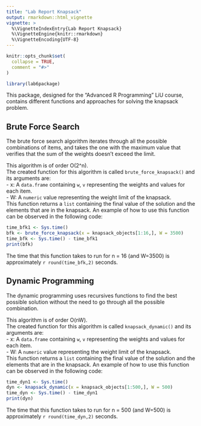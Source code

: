 ```yaml
---
title: "Lab Report Knapsack"
output: rmarkdown::html_vignette
vignette: >
  %\VignetteIndexEntry{Lab Report Knapsack}
  %\VignetteEngine{knitr::rmarkdown}
  %\VignetteEncoding{UTF-8}
---
```


```r
knitr::opts_chunk$set(
  collapse = TRUE,
  comment = "#>"
)
```

```r
library(lab6package)
```

This package, designed for the "Advanced R Programming" LiU course, contains different functions and approaches for solving the knapsack problem.  

## Brute Force Search

The brute force search algorithm iterates through all the possible combinations of items, and takes the one with the maximum value that verifies that the sum of the weights doesn't exceed the limit.  

This algorithm is of order O(2^n).   
The created function for this algorithm is called `brute_force_knapsack()` and its arguments are:   
- x: A `data.frame` containing `w`, `v` representing the weights and values for each item.  
- W: A `numeric` value representing the weight limit of the knapsack.  
This function returns a `list` containing the final value of the solution and the elements that are in the knapsack. An example of how to use this function can be observed in the following code:  

```r
time_bfk1 <- Sys.time()
bfk <- brute_force_knapsack(x = knapsack_objects[1:16,], W = 3500)
time_bfk <- Sys.time() - time_bfk1
print(bfk)
```

The time that this function takes to run for n = 16 (and W=3500) is approximately `r round(time_bfk,2)` seconds.

## Dynamic Programming

The dynamic programming uses recursives functions to find the best possible solution without the need to go through all the possible combination.

This algorithm is of order O(nW).   
The created function for this algorithm is called `knapsack_dynamic()` and its arguments are:   
- x: A `data.frame` containing `w`, `v` representing the weights and values for each item.  
- W: A `numeric` value representing the weight limit of the knapsack.  
This function returns a `list` containing the final value of the solution and the elements that are in the knapsack. An example of how to use this function can be observed in the following code:  

```r
time_dyn1 <- Sys.time()
dyn <- knapsack_dynamic(x = knapsack_objects[1:500,], W = 500)
time_dyn <- Sys.time() - time_dyn1
print(dyn)
```

The time that this function takes to run for n = 500 (and W=500) is approximately `r round(time_dyn,2)` seconds.
